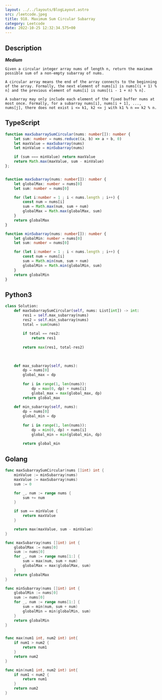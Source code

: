 ```yaml
---
layout: ../../layouts/BlogLayout.astro 
src: /leetcode.jpeg
title: 918. Maximum Sum Circular Subarray
category: Leetcode 
date: 2022-10-25 12:32:34.575+00 
---
```



## Description
***Medium***
```
Given a circular integer array nums of length n, return the maximum possible sum of a non-empty subarray of nums.

A circular array means the end of the array connects to the beginning of the array. Formally, the next element of nums[i] is nums[(i + 1) % n] and the previous element of nums[i] is nums[(i - 1 + n) % n].

A subarray may only include each element of the fixed buffer nums at most once. Formally, for a subarray nums[i], nums[i + 1], ..., nums[j], there does not exist i <= k1, k2 <= j with k1 % n == k2 % n.
```

## TypeScript

```typescript
function maxSubarraySumCircular(nums: number[]): number {
    let sum: number = nums.reduce((a, b) => a + b, 0)
    let maxValue = maxSubarray(nums)
    let minValue = minSubarray(nums)

    if (sum === minValue) return maxValue
    return Math.max(maxValue, sum - minValue)
};


function maxSubarray(nums: number[]): number {
    let globalMax: number = nums[0]
    let sum: number = nums[0]

    for (let i:number = 1 ; i < nums.length ; i++) {
        const num = nums[i]
        sum = Math.max(num, sum + num)
        globalMax = Math.max(globalMax, sum)
    }
    return globalMax
}

function minSubarray(nums: number[]): number {
    let globalMin: number = nums[0]
    let sum: number = nums[0]

    for (let i:number = 1 ; i < nums.length ; i++) {
        const num = nums[i]
        sum = Math.min(num, sum + num)
        globalMin = Math.min(globalMin, sum)
    }
    return globalMin
}
```

## Python3
```python
class Solution:
    def maxSubarraySumCircular(self, nums: List[int]) -> int:
        res1 = self.max_subarray(nums) 
        res2 = self.min_subarray(nums)
        total = sum(nums)
        
        if total == res2:
            return res1
        
        return max(res1, total-res2) 
         
        
    
    def max_subarray(self, nums):
        dp = nums[0]
        global_max = dp
         
        for i in range(1, len(nums)):
            dp = max(0, dp) + nums[i]
            global_max = max(global_max, dp)
        return global_max
        
    def min_subarray(self, nums):
        dp = nums[0]
        global_min = dp
         
        for i in range(1, len(nums)):
            dp = min(0, dp) + nums[i]
            global_min = min(global_min, dp)
            
        return global_min
```

## Golang
```go
func maxSubarraySumCircular(nums []int) int {
    minValue := minSubarray(nums)
    maxValue := maxSubarray(nums)
    sum := 0

    for _, num := range nums {
        sum += num
    }

    if sum == minValue {
        return maxValue
    }

    return max(maxValue, sum - minValue)
}

func maxSubarray(nums []int) int {
    globalMax := nums[0]
    sum := nums[0]
    for _, num := range nums[1:] {
        sum = max(num, sum + num)
        globalMax = max(globalMax, sum)
    }
    return globalMax
}

func minSubarray(nums []int) int {
    globalMin := nums[0]
    sum := nums[0]
    for _, num := range nums[1:] {
        sum = min(num, sum + num)
        globalMin = min(globalMin, sum)
    }
    return globalMin
}


func max(num1 int, num2 int) int{
    if num1 > num2 {
        return num1
    }
    return num2
}

func min(num1 int, num2 int) int{
    if num1 < num2 {
        return num1
    }
    return num2
}
```
